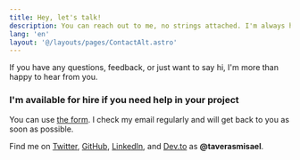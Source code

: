 ```yaml
---
title: Hey, let's talk!
description: You can reach out to me, no strings attached. I'm always happy to help.
lang: 'en'
layout: '@/layouts/pages/ContactAlt.astro'
---
```


If you have any questions, feedback, or just want to say hi, I'm more than happy to hear from you.

### I'm **available for hire** if you need help in your project

You can use [the form](#contact-form). I check my email regularly and will get back to you as soon as possible.

Find me on [Twitter](https://twitter.com/taverasmisael), [GitHub](https://github.com/taverasmisael), [LinkedIn](https://www.linkedin.com/in/taverasmisael/), and [Dev.to](https://dev.to/taverasmisael) as **@taverasmisael**.
